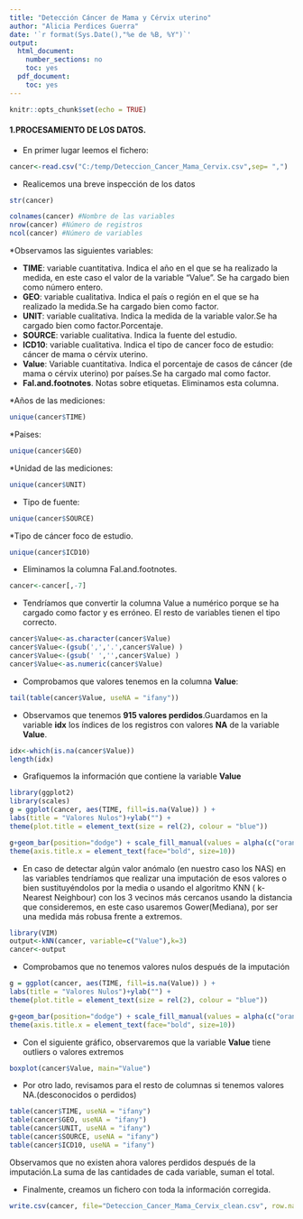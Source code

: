 ---
title: "Detección Cáncer de Mama y Cérvix uterino"
author: "Alicia Perdices Guerra"
date: '`r format(Sys.Date(),"%e de %B, %Y")`'
output:
  html_document:
    number_sections: no
    toc: yes
  pdf_document:
    toc: yes
---

```{r setup, include=FALSE}
knitr::opts_chunk$set(echo = TRUE)
```

#### **1.PROCESAMIENTO DE LOS DATOS.**

* En primer lugar leemos el fichero:

```{r}
cancer<-read.csv("C:/temp/Deteccion_Cancer_Mama_Cervix.csv",sep= ",")
```
 
* Realicemos una breve inspección de los datos

```{r}
str(cancer)
```

```{r}
colnames(cancer) #Nombre de las variables
nrow(cancer) #Número de registros
ncol(cancer) #Número de variables
```

*Observamos las siguientes variables:

  * **TIME**: variable cuantitativa. Indica el año en el que se ha realizado la medida, en este caso el valor de la variable "Value". Se ha cargado bien como número entero.
  * **GEO**: variable cualitativa. Indica el país o región en el que se ha realizado la medida.Se ha cargado bien como factor.
  * **UNIT**: variable cualitativa. Indica la medida de la variable valor.Se ha cargado bien como factor.Porcentaje.
  * **SOURCE**: variable cualitativa. Indica la fuente del estudio.
  * **ICD10**: variable cualitativa. Indica el tipo de cancer foco de estudio: cáncer de mama o cérvix uterino.
  * **Value**: Variable cuantitativa. Indica el porcentaje de casos de cáncer (de mama o cérvix uterino) por países.Se ha cargado mal como factor.
  * **Fal.and.footnotes**. Notas sobre etiquetas. Eliminamos esta columna.

*Años de las mediciones:

```{r}
unique(cancer$TIME)
```

*Paises:

```{r}
unique(cancer$GEO)
```

*Unidad de las mediciones:

```{r}
unique(cancer$UNIT)
```

* Tipo de fuente:

```{r}
unique(cancer$SOURCE)
```

*Tipo de cáncer foco de estudio.

```{r}
unique(cancer$ICD10)
```


* Eliminamos la columna Fal.and.footnotes.

```{r}
cancer<-cancer[,-7]
```

* Tendríamos que convertir la columna Value a numérico porque se ha cargado como factor y es erróneo. El resto de variables tienen el tipo correcto.

```{r}
cancer$Value<-as.character(cancer$Value)
cancer$Value<-(gsub(',','.',cancer$Value) )
cancer$Value<-(gsub(' ','',cancer$Value) )
cancer$Value<-as.numeric(cancer$Value)
```

* Comprobamos que valores tenemos en la columna **Value**:

```{r}
tail(table(cancer$Value, useNA = "ifany"))
```

* Observamos que tenemos **915 valores perdidos**.Guardamos en la variable **idx** los índices de los registros con valores **NA** de la variable **Value**.

```{r}
idx<-which(is.na(cancer$Value))
length(idx)

```

* Grafiquemos la información que contiene la variable **Value**

```{r}
library(ggplot2)
library(scales)
g = ggplot(cancer, aes(TIME, fill=is.na(Value)) ) +
labs(title = "Valores Nulos")+ylab("") +
theme(plot.title = element_text(size = rel(2), colour = "blue"))

g+geom_bar(position="dodge") + scale_fill_manual(values = alpha(c("orange", "blue"), 1)) +
theme(axis.title.x = element_text(face="bold", size=10)) 
```

* En caso de detectar algún valor anómalo (en nuestro caso los NAS) en las variables tendríamos que realizar una imputación de esos valores o bien sustituyéndolos por la media o usando el algoritmo KNN ( k-Nearest Neighbour) con los 3 vecinos más cercanos usando la distancia que consideremos, en este caso usaremos Gower(Mediana), por ser una medida más robusa frente a extremos.

```{r}
library(VIM)
output<-kNN(cancer, variable=c("Value"),k=3) 
cancer<-output
```

* Comprobamos que no tenemos valores nulos después de la imputación

```{r}
g = ggplot(cancer, aes(TIME, fill=is.na(Value)) ) +
labs(title = "Valores Nulos")+ylab("") +
theme(plot.title = element_text(size = rel(2), colour = "blue"))

g+geom_bar(position="dodge") + scale_fill_manual(values = alpha(c("orange", "blue"), 1)) +
theme(axis.title.x = element_text(face="bold", size=10)) 
```

* Con el siguiente gráfico, observaremos que la variable **Value**  tiene outliers o valores extremos

```{r}
boxplot(cancer$Value, main="Value")
```

* Por otro lado, revisamos para el resto de columnas si tenemos valores NA.(desconocidos o perdidos)

```{r}
table(cancer$TIME, useNA = "ifany")
table(cancer$GEO, useNA = "ifany")
table(cancer$UNIT, useNA = "ifany")
table(cancer$SOURCE, useNA = "ifany")
table(cancer$ICD10, useNA = "ifany")
```

Observamos que no existen ahora valores perdidos después de la imputación.La suma de las cantidades de cada variable, suman el total.

* Finalmente, creamos un fichero con toda la información corregida.

```{r}
write.csv(cancer, file="Deteccion_Cancer_Mama_Cervix_clean.csv", row.names = FALSE)
```

